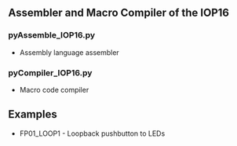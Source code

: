 == Assembler and Macro Compiler of the IOP16 ==

=== pyAssemble_IOP16.py ===

* Assembly language assembler

=== pyCompiler_IOP16.py ===

* Macro code compiler

== Examples ==

* FP01_LOOP1 - Loopback pushbutton to LEDs
